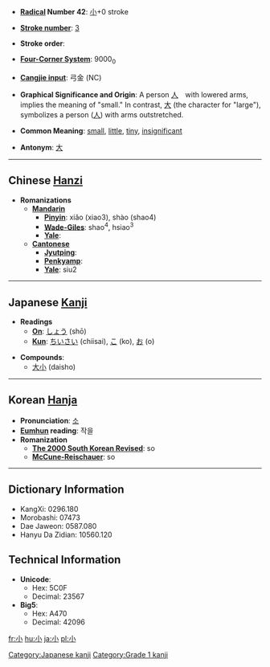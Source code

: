 * '''[[Wiktionary:Chinese radical index| Radical]] Number 42''': [[Wiktionary:Chinese radical index 小|小]]+0 stroke

* '''[[Wiktionary:Chinese total strokes index|Stroke number]]''': [[Wiktionary:Chinese total strokes index 3|3]]

* '''Stroke order''': 

* '''[[Wiktionary:Chinese four corner index|Four-Corner System]]''': 9000<sub>0</sub>

* '''[[Wiktionary:Chinese Cangjie index|Cangjie input]]''': 弓金 (NC)

* '''Graphical Significance and Origin''': A person [[人]]　with lowered arms, implies the meaning of "small." In contrast, [[大]] (the character for "large"), symbolizes a person ([[人]]) with arms outstretched.

* '''Common Meaning''': [[small]], [[little]], [[tiny]], [[insignificant]]

* '''Antonym''': [[大]]

----

== Chinese [[Hanzi]] ==

* '''Romanizations'''
** '''[[Mandarin]]'''
*** '''[[Pinyin]]''': xiǎo (xiao3), shào (shao4)
*** '''[[Wade-Giles]]''': shao<sup>4</sup>, hsiao<sup>3</sup>
*** '''[[Yale]]''': 
** '''[[Cantonese]]'''
*** '''[[Jyutping]]''':
*** '''[[Penkyamp]]''': 
*** '''[[Yale]]''': siu2


----

== Japanese [[Kanji]] ==

* '''Readings'''
** '''[[On]]''': [[しょう]] (shō)
** '''[[Kun]]''': [[ちいさい]] (chiisai), [[こ]] (ko), [[お]] (o)

* '''Compounds''':
** [[大小]] (daisho)


----

== Korean [[Hanja]] ==

* '''Pronunciation''': [[소]]
* '''[[Eumhun]] reading''': 작을
* '''Romanization'''
** '''[[The 2000 South Korean Revised Romanization|The 2000 South Korean Revised]]''': so
** '''[[McCune-Reischauer]]''': so

----

== Dictionary Information ==

* KangXi: 0296.180
* Morobashi: 07473
* Dae Jaweon: 0587.080
* Hanyu Da Zidian: 10560.120

== Technical Information ==

* '''Unicode''':
** Hex: 5C0F
** Decimal: 23567
* '''Big5''':
** Hex: A470
** Decimal: 42096

[[Category:Japanese kanji]]
[[Category:Grade 1 kanji]]

[[fr:小]]
[[hu:小]]
[[ja:小]]
[[pl:小]]